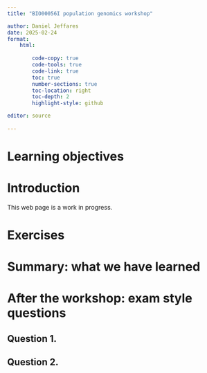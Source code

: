 ```yaml
---
title: "BIO00056I population genomics workshop"

author: Daniel Jeffares
date: 2025-02-24
format:
    html:
      
        code-copy: true
        code-tools: true
        code-link: true
        toc: true
        number-sections: true
        toc-location: right
        toc-depth: 2
        highlight-style: github

editor: source
    
---
```


# Learning objectives


# Introduction

:::callout-warning
This web page is a work in progress.
:::

# Exercises

# Summary: what we have learned

# After the workshop: exam style questions

## Question 1. 

## Question 2. 


